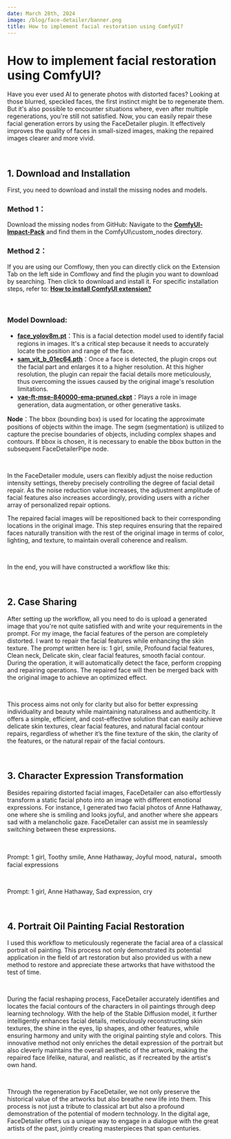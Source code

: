 ```yaml
---
date: March 28th, 2024
image: /blog/face-detailer/banner.png
title: How to implement facial restoration using ComfyUI? 
---
```



# How to implement facial restoration using ComfyUI? 

Have you ever used AI to generate photos with distorted faces? Looking at those blurred, speckled faces, the first instinct might be to regenerate them. But it's also possible to encounter situations where, even after multiple regenerations, you're still not satisfied. Now, you can easily repair these facial generation errors by using the FaceDetailer plugin. It effectively improves the quality of faces in small-sized images, making the repaired images clearer and more vivid.

<br/>
<PhotoProvider>
  <PhotoView src="/blog/face-detailer/banner.png">
    <img src="/blog/face-detailer/banner.png" alt="" className='rounded-lg'/>
  </PhotoView>
</PhotoProvider>

## 1. Download and Installation

First, you need to download and install the missing nodes and models.

### Method 1：

Download the missing nodes from GitHub: Navigate to the [**ComfyUl-lmpact-Pack**](https://github.com/ltdrdata/ComfyUI-Impact-Pack) and find them in the ComfyUI\custom_nodes directory.

### Method 2：

If you are using our Comflowy, then you can directly click on the Extension Tab on the left side in Comflowy and find the plugin you want to download by searching. Then click to download and install it. For specific installation steps, refer to: [**How to install ComfyUI extension?**](https://www.comflowy.com/advanced/how-to-install-comfyui-extension)

<br/>
<PhotoProvider>
  <PhotoView src="/blog/face-detailer/001.png">
    <img src="/blog/face-detailer/001.png" alt="" className='rounded-lg'/>
  </PhotoView>
</PhotoProvider>

### Model Download:

- [**face_yolov8m.pt**](https://huggingface.co/Bingsu/adetailer/blob/main/face_yolov8m.pt)：This is a facial detection model used to identify facial regions in images. It's a critical step because it needs to accurately locate the position and range of the face.
- [**sam_vit_b_01ec64.pth**](https://huggingface.co/spaces/jbrinkma/segment-anything/blob/main/sam_vit_b_01ec64.pth)：Once a face is detected, the plugin crops out the facial part and enlarges it to a higher resolution. At this higher resolution, the plugin can repair the facial details more meticulously, thus overcoming the issues caused by the original image's resolution limitations.
- [**vae-ft-mse-840000-ema-pruned.ckpt**](https://huggingface.co/stabilityai/sd-vae-ft-mse-original/blob/main/vae-ft-mse-840000-ema-pruned.ckpt)：Plays a role in image generation, data augmentation, or other generative tasks.

**Node**：The bbox (bounding box) is used for locating the approximate positions of objects within the image. The segm (segmentation) is utilized to capture the precise boundaries of objects, including complex shapes and contours. If bbox is chosen, it is necessary to enable the bbox button in the subsequent FaceDetailerPipe node.

<br/>
<PhotoProvider>
  <PhotoView src="/blog/face-detailer/002.png">
    <img src="/blog/face-detailer/002.png" alt="" className='rounded-lg'/>
  </PhotoView>
</PhotoProvider>

In the FaceDetailer module, users can flexibly adjust the noise reduction intensity settings, thereby precisely controlling the degree of facial detail repair. As the noise reduction value increases, the adjustment amplitude of facial features also increases accordingly, providing users with a richer array of personalized repair options.

The repaired facial images will be repositioned back to their corresponding locations in the original image. This step requires ensuring that the repaired faces naturally transition with the rest of the original image in terms of color, lighting, and texture, to maintain overall coherence and realism.

<br/>
<PhotoProvider>
  <PhotoView src="/blog/face-detailer/003.png">
    <img src="/blog/face-detailer/003.png" alt="" className='rounded-lg'/>
  </PhotoView>
</PhotoProvider>

In the end, you will have constructed a workflow like this:

<br/>
<PhotoProvider>
  <PhotoView src="/blog/face-detailer/004.png">
    <img src="/blog/face-detailer/004.png" alt="" className='rounded-lg'/>
  </PhotoView>
</PhotoProvider>

## 2. Case Sharing

After setting up the workflow, all you need to do is upload a generated image that you're not quite satisfied with and write your requirements in the prompt. For my image, the facial features of the person are completely distorted. I want to repair the facial features while enhancing the skin texture. The prompt written here is: 1 girl, smile, Profound facial features, Clean neck, Delicate skin, clear facial features, smooth facial contour. During the operation, it will automatically detect the face, perform cropping and repairing operations. The repaired face will then be merged back with the original image to achieve an optimized effect.

<br/>
<PhotoProvider>
  <PhotoView src="/blog/face-detailer/005.png">
    <img src="/blog/face-detailer/005.png" alt="" className='rounded-lg'/>
  </PhotoView>
</PhotoProvider>

This process aims not only for clarity but also for better expressing individuality and beauty while maintaining naturalness and authenticity. It offers a simple, efficient, and cost-effective solution that can easily achieve delicate skin textures, clear facial features, and natural facial contour repairs, regardless of whether it’s the fine texture of the skin, the clarity of the features, or the natural repair of the facial contours.

<br/>
<PhotoProvider>
  <PhotoView src="/blog/face-detailer/006.png">
    <img src="/blog/face-detailer/006.png" alt="" className='rounded-lg'/>
  </PhotoView>
</PhotoProvider>

## 3. Character Expression Transformation

Besides repairing distorted facial images, FaceDetailer can also effortlessly transform a static facial photo into an image with different emotional expressions. For instance, I generated two facial photos of Anne Hathaway, one where she is smiling and looks joyful, and another where she appears sad with a melancholic gaze. FaceDetailer can assist me in seamlessly switching between these expressions.

<br/>
<PhotoProvider>
  <PhotoView src="/blog/face-detailer/007.png">
    <img src="/blog/face-detailer/007.png" alt="" className='rounded-lg'/>
  </PhotoView>
</PhotoProvider>

Prompt: 1 girl, Toothy smile, Anne Hathaway, Joyful mood, natural，smooth facial expressions

<br/>
<PhotoProvider>
  <PhotoView src="/blog/face-detailer/008.png">
    <img src="/blog/face-detailer/008.png" alt="" className='rounded-lg'/>
  </PhotoView>
</PhotoProvider>

Prompt: 1 girl, Anne Hathaway, Sad expression, cry

<br/>
<PhotoProvider>
  <PhotoView src="/blog/face-detailer/009.png">
    <img src="/blog/face-detailer/009.png" alt="" className='rounded-lg'/>
  </PhotoView>
</PhotoProvider>

## 4. Portrait Oil Painting Facial Restoration

I used this workflow to meticulously regenerate the facial area of a classical portrait oil painting. This process not only demonstrated its potential application in the field of art restoration but also provided us with a new method to restore and appreciate these artworks that have withstood the test of time.

<br/>
<PhotoProvider>
  <PhotoView src="/blog/face-detailer/010.png">
    <img src="/blog/face-detailer/010.png" alt="" className='rounded-lg'/>
  </PhotoView>
</PhotoProvider>

During the facial reshaping process, FaceDetailer accurately identifies and locates the facial contours of the characters in oil paintings through deep learning technology. With the help of the Stable Diffusion model, it further intelligently enhances facial details, meticulously reconstructing skin textures, the shine in the eyes, lip shapes, and other features, while ensuring harmony and unity with the original painting style and colors. This innovative method not only enriches the detail expression of the portrait but also cleverly maintains the overall aesthetic of the artwork, making the repaired face lifelike, natural, and realistic, as if recreated by the artist's own hand.

<br/>
<PhotoProvider>
  <PhotoView src="/blog/face-detailer/011.png">
    <img src="/blog/face-detailer/011.png" alt="" className='rounded-lg'/>
  </PhotoView>
</PhotoProvider>

Through the regeneration by FaceDetailer, we not only preserve the historical value of the artworks but also breathe new life into them. This process is not just a tribute to classical art but also a profound demonstration of the potential of modern technology. In the digital age, FaceDetailer offers us a unique way to engage in a dialogue with the great artists of the past, jointly creating masterpieces that span centuries.

<br/>
<PhotoProvider>
  <PhotoView src="/blog/face-detailer/012.png">
    <img src="/blog/face-detailer/012.png" alt="" className='rounded-lg'/>
  </PhotoView>
</PhotoProvider>

<Subscribe />
